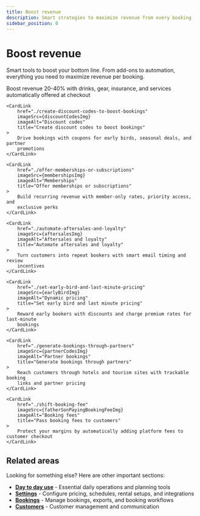 ```yaml
---
title: Boost revenue
description: Smart strategies to maximize revenue from every booking
sidebar_position: 0
---
```



# Boost revenue

Smart tools to boost your bottom line. From add-ons to automation, everything you need to maximize revenue per booking.

<CardGrid>
    <CardLink
        href="./sell-add-ons-and-extras"
        imageSrc={addOnsImg}
        imageAlt="Add-ons and extras"
        title="Sell add-ons and extras"
    >
        Boost revenue 20-40% with drinks, gear, insurance, and services automatically offered at checkout
    </CardLink>

    <CardLink
        href="./create-discount-codes-to-boost-bookings"
        imageSrc={discountCodesImg}
        imageAlt="Discount codes"
        title="Create discount codes to boost bookings"
    >
        Drive bookings with coupons for early birds, seasonal deals, and partner
        promotions
    </CardLink>

    <CardLink
        href="./offer-memberships-or-subscriptions"
        imageSrc={membershipsImg}
        imageAlt="Memberships"
        title="Offer memberships or subscriptions"
    >
        Build recurring revenue with member-only rates, priority access, and
        exclusive perks
    </CardLink>

    <CardLink
        href="./automate-aftersales-and-loyalty"
        imageSrc={aftersalesImg}
        imageAlt="Aftersales and loyalty"
        title="Automate aftersales and loyalty"
    >
        Turn customers into repeat bookers with smart email timing and review
        incentives
    </CardLink>

    <CardLink
        href="./set-early-bird-and-last-minute-pricing"
        imageSrc={earlyBirdImg}
        imageAlt="Dynamic pricing"
        title="Set early bird and last minute pricing"
    >
        Reward early bookers with discounts and charge premium rates for last-minute
        bookings
    </CardLink>

    <CardLink
        href="./generate-bookings-through-partners"
        imageSrc={partnerCodesImg}
        imageAlt="Partner bookings"
        title="Generate bookings through partners"
    >
        Reach customers through hotels and tourism sites with trackable booking
        links and partner pricing
    </CardLink>

    <CardLink
        href="./shift-booking-fee"
        imageSrc={fatherSonPayingBookingFeeImg}
        imageAlt="Booking fees"
        title="Pass booking fees to customers"
    >
        Protect your margins by automatically adding platform fees to customer checkout
    </CardLink>

</CardGrid>

## Related areas

Looking for something else? Here are other important sections:

- **[Day to day use](../day-to-day)** - Essential daily operations and planning tools
- **[Settings](../settings)** - Configure pricing, schedules, rental setups, and integrations
- **[Bookings](../day-to-day/bookings/add-booking)** - Manage bookings, exports, and booking workflows
- **[Customers](../day-to-day/customers/add-customer)** - Customer management and communication
